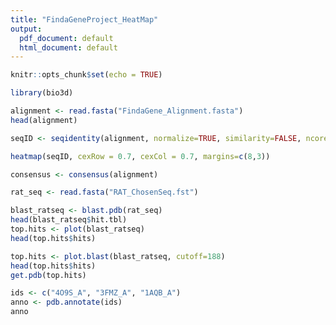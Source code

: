 ```yaml
---
title: "FindaGeneProject_HeatMap"
output:
  pdf_document: default
  html_document: default
---
```


```r
knitr::opts_chunk$set(echo = TRUE)
```


```r
library(bio3d)
```


```r
alignment <- read.fasta("FindaGene_Alignment.fasta")
head(alignment)
```


```r
seqID <- seqidentity(alignment, normalize=TRUE, similarity=FALSE, ncore=1, nseg.scale=1)

```


```r
heatmap(seqID, cexRow = 0.7, cexCol = 0.7, margins=c(8,3))
```


```r
consensus <- consensus(alignment)
```

```r
rat_seq <- read.fasta("RAT_ChosenSeq.fst")
```



```r
blast_ratseq <- blast.pdb(rat_seq)
head(blast_ratseq$hit.tbl)
top.hits <- plot(blast_ratseq)
head(top.hits$hits)
```

```r
top.hits <- plot.blast(blast_ratseq, cutoff=188)
head(top.hits$hits)
get.pdb(top.hits)
```

```r
ids <- c("4O9S_A", "3FMZ_A", "1AQB_A")
anno <- pdb.annotate(ids)
anno
```



